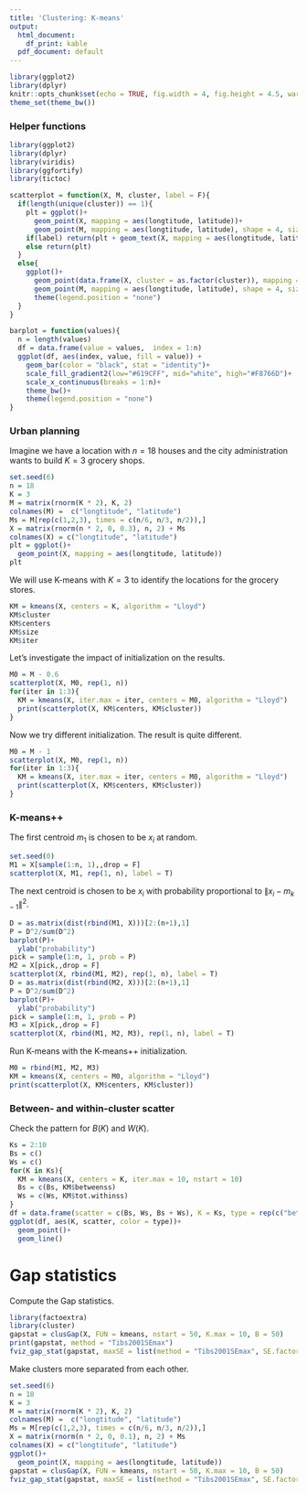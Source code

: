 ```yaml
---
title: 'Clustering: K-means'
output:
  html_document:
    df_print: kable
  pdf_document: default
---
```


```r
library(ggplot2)
library(dplyr)
knitr::opts_chunk$set(echo = TRUE, fig.width = 4, fig.height = 4.5, warning = F, message = F)
theme_set(theme_bw())
```

### Helper functions

```r
library(ggplot2)
library(dplyr)
library(viridis)
library(ggfortify)
library(tictoc)

scatterplot = function(X, M, cluster, label = F){
  if(length(unique(cluster)) == 1){
    plt = ggplot()+
      geom_point(X, mapping = aes(longtitude, latitude))+
      geom_point(M, mapping = aes(longtitude, latitude), shape = 4, size = 4)
    if(label) return(plt + geom_text(X, mapping = aes(longtitude, latitude, label = 1:nrow(X)), nudge_x = 0.1))
    else return(plt)
  }
  else{
    ggplot()+
      geom_point(data.frame(X, cluster = as.factor(cluster)), mapping = aes(longtitude, latitude, color = cluster))+
      geom_point(M, mapping = aes(longtitude, latitude), shape = 4, size = 4)+
      theme(legend.position = "none")
  } 
}

barplot = function(values){
  n = length(values)
  df = data.frame(value = values,  index = 1:n)
  ggplot(df, aes(index, value, fill = value)) + 
    geom_bar(color = "black", stat = "identity")+
    scale_fill_gradient2(low="#619CFF", mid="white", high="#F8766D")+
    scale_x_continuous(breaks = 1:n)+
    theme_bw()+
    theme(legend.position = "none")
}
```


### Urban planning

Imagine we have a location with $n = 18$ houses and the city administration wants to build $K = 3$ grocery shops. 
```r
set.seed(6)
n = 18
K = 3
M = matrix(rnorm(K * 2), K, 2)
colnames(M) =  c("longtitude", "latitude")
Ms = M[rep(c(1,2,3), times = c(n/6, n/3, n/2)),]
X = matrix(rnorm(n * 2, 0, 0.3), n, 2) + Ms
colnames(X) = c("longtitude", "latitude")
plt = ggplot()+
  geom_point(X, mapping = aes(longtitude, latitude))
plt
```



We will use K-means with $K = 3$ to identify the locations for the grocery stores. 
```r
KM = kmeans(X, centers = K, algorithm = "Lloyd")
KM$cluster
KM$centers
KM$size
KM$iter
```


Let's investigate the impact of initialization on the results.
```r
M0 = M - 0.6
scatterplot(X, M0, rep(1, n))
for(iter in 1:3){
  KM = kmeans(X, iter.max = iter, centers = M0, algorithm = "Lloyd")
  print(scatterplot(X, KM$centers, KM$cluster))
}
```

Now we try different initialization. The result is quite different.
```r
M0 = M - 1
scatterplot(X, M0, rep(1, n))
for(iter in 1:3){
  KM = kmeans(X, iter.max = iter, centers = M0, algorithm = "Lloyd")
  print(scatterplot(X, KM$centers, KM$cluster))
}
```

### K-means++

The first centroid $m_1$ is chosen to be $x_i$ at random.
```r
set.seed(0)
M1 = X[sample(1:n, 1),,drop = F]
scatterplot(X, M1, rep(1, n), label = T)
```

The next centroid is chosen to be $x_i$ with probability proportional to $\|x_i-m_{k-1}\|^2$.
```r
D = as.matrix(dist(rbind(M1, X)))[2:(n+1),1]
P = D^2/sum(D^2)
barplot(P)+
  ylab("probability")
pick = sample(1:n, 1, prob = P)
M2 = X[pick,,drop = F]
scatterplot(X, rbind(M1, M2), rep(1, n), label = T)
D = as.matrix(dist(rbind(M2, X)))[2:(n+1),1]
P = D^2/sum(D^2)
barplot(P)+
  ylab("probability")
pick = sample(1:n, 1, prob = P)
M3 = X[pick,,drop = F]
scatterplot(X, rbind(M1, M2, M3), rep(1, n), label = T)
```


Run K-means with the K-means++ initialization.
```r
M0 = rbind(M1, M2, M3)
KM = kmeans(X, centers = M0, algorithm = "Lloyd")
print(scatterplot(X, KM$centers, KM$cluster))
```

### Between- and within-cluster scatter


Check the pattern for $B(K)$ and $W(K)$.
```r
Ks = 2:10
Bs = c()
Ws = c()
for(K in Ks){
  KM = kmeans(X, centers = K, iter.max = 10, nstart = 10)
  Bs = c(Bs, KM$betweenss)
  Ws = c(Ws, KM$tot.withinss)
}
df = data.frame(scatter = c(Bs, Ws, Bs + Ws), K = Ks, type = rep(c("between", "within", "total"), times = rep(length(Ks), 3)))
ggplot(df, aes(K, scatter, color = type))+
  geom_point()+
  geom_line()
```


# Gap statistics

Compute the Gap statistics.
```r
library(factoextra)
library(cluster)
gapstat = clusGap(X, FUN = kmeans, nstart = 50, K.max = 10, B = 50)
print(gapstat, method = "Tibs2001SEmax")
fviz_gap_stat(gapstat, maxSE = list(method = "Tibs2001SEmax", SE.factor = 1))
```

Make clusters more separated from each other.
```r
set.seed(6)
n = 18
K = 3
M = matrix(rnorm(K * 2), K, 2)
colnames(M) =  c("longtitude", "latitude")
Ms = M[rep(c(1,2,3), times = c(n/6, n/3, n/2)),]
X = matrix(rnorm(n * 2, 0, 0.1), n, 2) + Ms
colnames(X) = c("longtitude", "latitude")
ggplot()+
  geom_point(X, mapping = aes(longtitude, latitude))
gapstat = clusGap(X, FUN = kmeans, nstart = 50, K.max = 10, B = 50)
fviz_gap_stat(gapstat, maxSE = list(method = "Tibs2001SEmax", SE.factor = 1))
```

